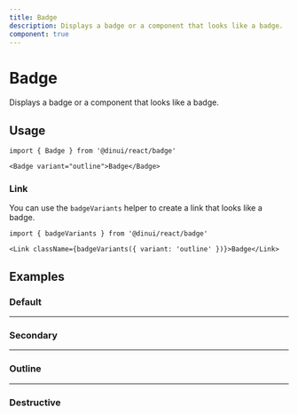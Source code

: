 ```yaml
---
title: Badge
description: Displays a badge or a component that looks like a badge.
component: true
---
```


# Badge

Displays a badge or a component that looks like a badge.


<Example path="ui/badge-demo" />

## Usage

```tsx
import { Badge } from '@dinui/react/badge'
```

```tsx
<Badge variant="outline">Badge</Badge>
```

### Link

You can use the `badgeVariants` helper to create a link that looks like a badge.

```tsx
import { badgeVariants } from '@dinui/react/badge'
```

```tsx
<Link className={badgeVariants({ variant: 'outline' })}>Badge</Link>
```

## Examples

### Default

<Example path="ui/badge-demo" />

---

### Secondary

<Example path="ui/badge-secondary" />

---

### Outline

<Example path="ui/badge-outline" />

---

### Destructive

<Example path="ui/badge-destructive" />
